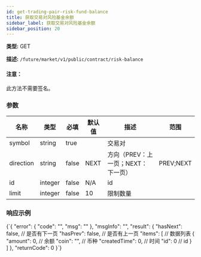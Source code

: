 ```yaml
---
id: get-trading-pair-risk-fund-balance
title: 获取交易对风险基金余额
sidebar_label: 获取交易对风险基金余额
sidebar_position: 20
---
```


**类型:** GET

**描述:** `/future/market/v1/public/contract/risk-balance`

#### 注意：

此方法不需要签名。

### 参数

| 名称 | 类型 | 必填 | 默认值 | 描述 | 范围 |
| --- | --- | --- | --- | --- | --- |
| symbol | string | true |  | 交易对 |  |
| direction | string | false | NEXT | 方向（PREV：上一页；NEXT：下一页） | PREV;NEXT |
| id | integer | false | N/A | id |  |
| limit | integer | false | 10 | 限制数量 |  |

### 响应示例


<CodeBlock language="json" title="Response">
  {`{
  "error": {
    "code": "",
    "msg": ""
  },
  "msgInfo": "",
  "result": {
    "hasNext": false, // 是否有下一页
    "hasPrev": false, // 是否有上一页
    "items": [        // 数据列表
      {
        "amount": 0,      // 余额
        "coin": "",       // 币种
        "createdTime": 0, // 时间
        "id": 0           // id
      }
    ]
  },
  "returnCode": 0
}`}
</CodeBlock>